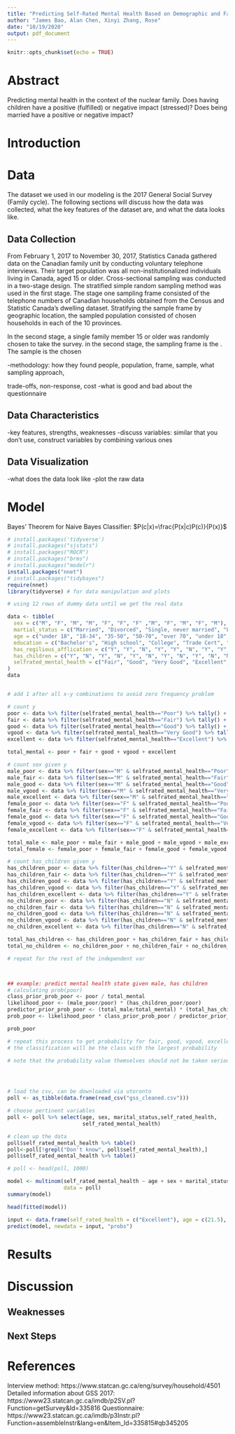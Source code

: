 ```yaml
---
title: "Predicting Self-Rated Mental Health Based on Demographic and Family Traits"
author: "James Bao, Alan Chen, Xinyi Zhang, Rose"
date: "10/19/2020"
output: pdf_document
---
```


```r
knitr::opts_chunk$set(echo = TRUE)
```

# Abstract
Predicting mental health in the context of the nuclear family. 
Does having children have a positive (fulfilled) or negative impact (stressed)? 
Does being married have a positive or negative impact?

# Introduction

# Data
The dataset we used in our modeling is the 2017 General Social Survey (Family cycle). The following sections will discuss how the data was collected, what the key features of the dataset are, and what the data looks like.

## Data Collection
From February 1, 2017 to November 30, 2017, Statistics Canada gathered data on the Canadian family unit by conducting voluntary telephone interviews. Their target population was all non-institutionalized individuals living in Canada, aged 15 or older. Cross-sectional sampling was conducted in a two-stage design. The stratified simple random sampling method was used in the first stage. The stage one sampling frame consisted of the telephone numbers of Canadian households obtained from the Census and Statistic Canada's dwelling dataset. Stratifying the sample frame by geographic location, the sampled population consisted of chosen households in each of the 10 provinces.

In the second stage, a single family member 15 or older was randomly chosen to take the survey. in the second stage, the sampling frame is the . The sample is the chosen

-methodology: how they found people, population, frame, sample, what sampling approach,

trade-offs, 
non-response, cost
-what is good and bad about the questionnaire

## Data Characteristics
-key features, strengths, weaknesses
-discuss variables: similar that you don't use, construct variables by combining various ones

## Data Visualization
-what does the data look like
-plot the raw data

# Model

Bayes' Theorem for Naive Bayes Classifier:
$P(c|x)=\frac{P(x|c)P(c)}{P(x)}$


```r
# install.packages('tidyverse')
# install.packages("sjstats")
# install.packages("ROCR")
# install.packages("brms")
# install.packages("modelr")
install.packages("nnet")
# install.packages("tidybayes")
require(nnet)
library(tidyverse) # for data manipulation and plots
```
```r

# using 12 rows of dummy data until we get the real data

data <- tibble(
  sex = c("M", "F", "M", "M", "F", "F", "F" ,"M", "F", "M", "F", "M"),
  martial_status = c("Married", "Divorced", "Single, never married", "Living common-law", "Widowed", "Separated", "Married", "Divorced", "Single, never married", "Married", "Divorced", "Single, never married"),
  age = c("under 18", "18-34", "35-50", "50-70", "over 70", "under 18", "18-34", "35-50", "under 18", "18-34", "35-50", "18-34"),
  education = c("Bachelor's", "High school", "College", "Trade Cert", "University degree above Bachelor's level", "University degree below Bachelor's level", "Bachelor's", "High school", "College", "Trade Cert", "Bachelor's", "High school"),
  has_regilious_afflication = c("Y", "Y", "N", "Y", "Y", "N", "Y", "Y", "N", "Y", "Y", "N"),
  has_children = c("Y", "N", "Y", "N", "Y", "N", "Y", "N", "Y", "N", "N", "N"),
  selfrated_mental_health = c("Fair", "Good", "Very Good", "Excellent", "Poor", "Fair", "Good", "Very Good", "Good", "Very Good", "Excellent", "Good")
)
data


# add 1 after all x-y combinations to avoid zero frequency problem

# count y
poor <- data %>% filter(selfrated_mental_health=="Poor") %>% tally() + 1
fair <- data %>% filter(selfrated_mental_health=="Fair") %>% tally() + 1
good <- data %>% filter(selfrated_mental_health=="Good") %>% tally() + 1
vgood <- data %>% filter(selfrated_mental_health=="Very Good") %>% tally() + 1
excellent <- data %>% filter(selfrated_mental_health=="Excellent") %>% tally() + 1

total_mental <- poor + fair + good + vgood + excellent

# count sex given y
male_poor <- data %>% filter(sex=="M" & selfrated_mental_health=="Poor") %>% tally() + 1
male_fair <- data %>% filter(sex=="M" & selfrated_mental_health=="Fair") %>% tally() + 1
male_good <- data %>% filter(sex=="M" & selfrated_mental_health=="Good") %>% tally() + 1
male_vgood <- data %>% filter(sex=="M" & selfrated_mental_health=="Very Good") %>% tally() + 1
male_excellent <- data %>% filter(sex=="M" & selfrated_mental_health=="Excellent") %>% tally() + 1
female_poor <- data %>% filter(sex=="F" & selfrated_mental_health=="Poor") %>% tally() + 1
female_fair <- data %>% filter(sex=="F" & selfrated_mental_health=="Fair") %>% tally() + 1
female_good <- data %>% filter(sex=="F" & selfrated_mental_health=="Good") %>% tally() + 1
female_vgood <- data %>% filter(sex=="F" & selfrated_mental_health=="Very Good") %>% tally() + 1
female_excellent <- data %>% filter(sex=="F" & selfrated_mental_health=="Excellent") %>% tally() + 1

total_male <- male_poor + male_fair + male_good + male_vgood + male_excellent
total_female <- female_poor + female_fair + female_good + female_vgood + female_excellent

# count has_children given y
has_children_poor <- data %>% filter(has_children=="Y" & selfrated_mental_health=="Poor") %>% tally() + 1
has_children_fair <- data %>% filter(has_children=="Y" & selfrated_mental_health=="Fair") %>% tally() + 1
has_children_good <- data %>% filter(has_children=="Y" & selfrated_mental_health=="Good") %>% tally() + 1
has_children_vgood <- data %>% filter(has_children=="Y" & selfrated_mental_health=="Very Good") %>% tally() + 1
has_children_excellent <- data %>% filter(has_children=="Y" & selfrated_mental_health=="Excellent") %>% tally() + 1
no_children_poor <- data %>% filter(has_children=="N" & selfrated_mental_health=="Poor") %>% tally() + 1
no_children_fair <- data %>% filter(has_children=="N" & selfrated_mental_health=="Fair") %>% tally() + 1
no_children_good <- data %>% filter(has_children=="N" & selfrated_mental_health=="Good") %>% tally() + 1
no_children_vgood <- data %>% filter(has_children=="N" & selfrated_mental_health=="Very Good") %>% tally() + 1
no_children_excellent <- data %>% filter(has_children=="N" & selfrated_mental_health=="Excellent") %>% tally() + 1

total_has_children <- has_children_poor + has_children_fair + has_children_good + has_children_vgood + has_children_excellent
total_no_children <- no_children_poor + no_children_fair + no_children_good + no_children_vgood + no_children_excellent

# repeat for the rest of the independent var



## example: predict mental health state given male, has children
# calculating prob(poor)
class_prior_prob_poor <- poor / total_mental
likelihood_poor <- (male_poor/poor) * (has_children_poor/poor)
predictor_prior_prob_poor <- (total_male/total_mental) * (total_has_children/total_mental)
prob_poor <- likelihood_poor * class_prior_prob_poor / predictor_prior_prob_poor

prob_poor

# repeat this process to get probability for fair, good, vgood, excellent
# the classification will be the class with the largest probability

# note that the probability value themselves should not be taken seriously since naive bayes is a bad estimator (so we cannot say how confident we are in this classification)





```


```r
# load the csv, can be downloaded via utoronto
poll <- as_tibble(data.frame(read_csv("gss_cleaned.csv"))) 

# choose pertinent variables
poll <- poll %>% select(age, sex, marital_status,self_rated_health, 
                        self_rated_mental_health)

# clean up the data
poll$self_rated_mental_health %>% table()
poll<-poll[!grepl("Don't know", poll$self_rated_mental_health),]
poll$self_rated_mental_health %>% table()

# poll <- head(poll, 1000)

```
```r


model <- multinom(self_rated_mental_health ~ age + sex + marital_status +self_rated_health, 
                  data = poll)
summary(model)

```

```r
head(fitted(model))

input <- data.frame(self_rated_health = c("Excellent"), age = c(21.5), sex = c("Male"), marital_status = c("Single, never married"))
predict(model, newdata = input, "probs")
```





# Results
# Discussion
## Weaknesses
## Next Steps

# References
Interview method: https://www.statcan.gc.ca/eng/survey/household/4501
Detailed information about GSS 2017: https://www23.statcan.gc.ca/imdb/p2SV.pl?Function=getSurvey&Id=335816
Questionnaire: https://www23.statcan.gc.ca/imdb/p3Instr.pl?Function=assembleInstr&lang=en&Item_Id=335815#qb345205
